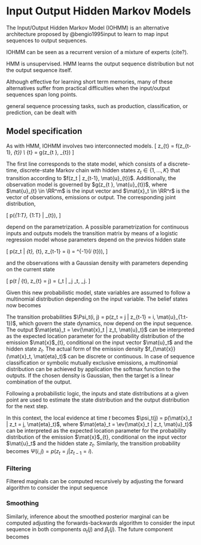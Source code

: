# Input Output Hidden Markov Models

The Input/Output Hidden Markov Model (IOHMM) is an alternative architecture proposed by @bengio1995input to learn to map input sequences to output sequences.

IOHMM can be seen as a recurrent version of a mixture of experts (cite?).

HMM is unsupervised. HMM learns the output sequence distribution but not the output sequence itself.

Although effective for learning short  term  memories, many of these alternatives suffer from practical difficulties when the input/output sequences span long points.

general sequence processing tasks, such as production, classification, or prediction, can be dealt with

## Model specification
As with HMM, IOHMM involves two interconnected models. 
\[
z_{t} = f(z_{t-1}, \mat{u}_{t}) \\
\mat{y}_{t} = g(z_{t  }, \mat{u}_{t})
\]

The first line corresponds to the state model, which consists of a discrete-time, discrete-state Markov chain with hidden states $z_t \in \{1, \dots, K\}$ that transition according to $f(z_t | z_{t-1}, \mat{u}_{t})$. Additionally, the observation model is governed by $g(z_{t  }, \mat{u}_{t})$, where $\mat{u}_{t} \in \RR^m$ is the input vector and $\mat{x}_t \in \RR^r$ is the vector of observations, emissions or output. The corresponding joint distribution, 

\[
p(\mat{z}_{1:T}, \mat{x}_{1:T} | \mat{u}_{t}),
\]

  <!-- = p(\mat{z}_{1:T}) p(\mat{x}_{1:T} | \mat{z}_{1:T}) -->
  <!-- = \left[ p(z_1) \prod_{t=2}^{T}{p(z_t | z_{t-1})} \right] \left[ \prod_{t=1}^{T}{p(\mat{x}_t | z_{t})} \right]. -->

depend on the parametrization. A possible parametrization for continuous inputs and outputs models the transition matrix by means of a logistic regression model whose parameters depend on the previos hidden state

\[
p(z_t | \mat{x}_{t}, \mat{u}_{t}, z_{t-1} = i) = \text{logit}^{-1}(\mat{\beta}_i \mat{u}_{t})),
\]

and the observations with a Gaussian density with parameters depending on the current state

\[
p(\mat{x}_t | \mat{u}_{t}, z_{t} = j) = \mathcal{N}(\mat{x}_t | \mat{W}_j \mat{u}_t, \mat{\Sigma}_j.
\]

Given this new probabilistic model, state variables are assumed to follow a multinomial distribution depending on the input variable. The belief states now becomes

\begin{align*}
\alpha_t(j) 
  & \triangleq  p(z_t = j | \mat{x}_{1:t}, \mat{u}_{1:t}). \\
\end{align*}

The transition probabilities $\Psi_t(i, j) = p(z_t = j | z_{t-1} = i, \mat{u}_{1:t-1})$, which govern the state dynamics, now depend on the input sequence. The output $\mat{eta}_t = \ev{\mat{x}_t | z_t, \mat{u}_t}$ can be interpreted as the expected location parameter for the probability distribution of the emission $\mat{x}$_{t}, conditional on the input vector $\mat{u}_t$ and the hidden state $z_t$. The actual form of the emission density $f_{\mat{x}}(\mat{x}_t, \mat{eta}_t)$ can be discrete or continuous. In case of sequence classification or symbolic mutually exclusive emissions, a multinomial distribution can be achieved by application the softmax function to the outputs. If the chosen density is Gaussian, then the target is a linear combination of the output.

Following a probabilistic logic, the inputs and state distributions at a given point are used to estimate the state distribution and the output distribution for the next step.

In this context, the local evidence at time $t$ becomes $\psi_t(j) = p(\mat{x}_t | z_t = j, \mat{eta}_t)$, where $\mat{eta}_t = \ev{\mat{x}_t | z_t, \mat{u}_t}$ can be interpreted as the expected location parameter for the probability distribution of the emission $\mat{x}$_{t}, conditional on the input vector $\mat{u}_t$ and the hidden state $z_t$. Similarly, the transition probability becomes $\Psi(i, j) = p(z_t = j | z_{t-1} = i)$.

### Filtering
Filtered maginals can be computed recursively by adjusting the forward algorithm to consider the input sequence

\begin{align*}
\alpha_t(j) 
  & \triangleq  p(z_t = j | \mat{x}_{1:t}, \mat{u}_{1:t}) \\
  & = \sum_{l = 1}^{K}{p(z_t = j | z_{t-1} = i, \mat{u}_{t}) p(z_{t-1} = i | \mat{u}_{1:t-1})} \\
  & = \sum_{l = 1}^{K}{\Psi_t(i, j) p(z_{t-1} = i | \mat{u}_{1:t-1})} \\
  & = \psi_t(j) \sum_{l}{\Psi_t(i, j) \alpha_{t-1}(l)}.
\end{align*}

### Smoothing
Similarly, inference about the smoothed posterior marginal can be computed adjusting the forwards-backwards algorithm to consider the input sequence in both components $\alpha_t(j)$ and $\beta_t(j)$. The future component becomes

\begin{align*}
\beta_{t-1}(i)
  &= \psi_t(j) \sum_{l}{\Psi_{t}(i, j) \beta_t(l)}
\end{align*}

